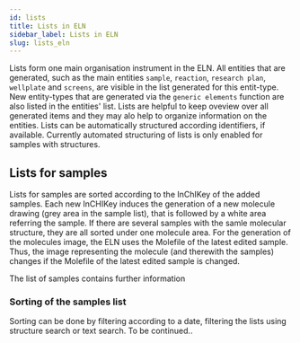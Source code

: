 ```yaml
---
id: lists
title: Lists in ELN
sidebar_label: Lists in ELN
slug: lists_eln
---
```


Lists form one main organisation instrument in the ELN. All entities that are generated, such as the main entities `sample`, `reaction`, `research plan`, `wellplate` and `screens`, are visible in the list generated for this entit-type. 
New entity-types that are generated via the `generic elements` function are also listed in the entities' list. Lists are helpful to keep oveview over all generated items and they may alo help to organize information on the entities. Lists can be automatically structured according identifiers, if available. 
Currently automated structuring of lists is only enabled for samples with structures. 

## Lists for samples 

Lists for samples are sorted according to the InChIKey of the added samples. Each new InCHIKey induces the generation of a new molecule drawing (grey area in the sample list), that is followed by a white area referring the sample. If there are several samples with the samle molecular structure, they are all sorted under one molecule area. For the generation of the molecules image, the ELN uses the Molefile of the latest edited sample. 
Thus, the image representing the molecule (and therewith the samples) changes if the Molefile of the latest edited sample is changed. 

The list of samples contains further information

### Sorting of the samples list

Sorting can be done by filtering according to a date, filtering the lists using structure search or text search. To be continued..
